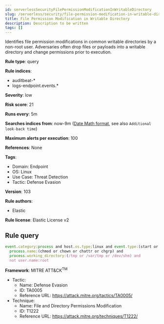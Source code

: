 ```yaml
---
id: serverlessSecurityFilePermissionModificationInWritableDirectory
slug: /serverless/security/file-permission-modification-in-writable-directory
title: File Permission Modification in Writable Directory
description: Description to be written
tags: []
---
```


<div id="file-permission-modification-in-writable-directory"></div>

Identifies file permission modifications in common writable directories by a non-root user. Adversaries often drop files or payloads into a writable directory and change permissions prior to execution.

**Rule type**: query

**Rule indices**: 

* auditbeat-*
* logs-endpoint.events.*

**Severity**: low

**Risk score**: 21

**Runs every**: 5m

**Searches indices from**: now-9m ([Date Math format](((ref))/common-options.html#date-math), see also <DocLink id="serverlessSecurityRulesUiCreate" section="set-the-rules-schedule">`Additional look-back time`</DocLink>)

**Maximum alerts per execution**: 100

**References**: None

**Tags**: 

* Domain: Endpoint
* OS: Linux
* Use Case: Threat Detection
* Tactic: Defense Evasion

**Version**: 103

**Rule authors**: 

* Elastic

**Rule license**: Elastic License v2

## Rule query

```js
event.category:process and host.os.type:linux and event.type:(start or process_started) and
  process.name:(chmod or chown or chattr or chgrp) and
  process.working_directory:(/tmp or /var/tmp or /dev/shm) and
  not user.name:root

```

**Framework**: MITRE ATT&CK<sup>TM</sup>

* Tactic:
    * Name: Defense Evasion
    * ID: TA0005
    * Reference URL: https://attack.mitre.org/tactics/TA0005/
* Technique:
    * Name: File and Directory Permissions Modification
    * ID: T1222
    * Reference URL: https://attack.mitre.org/techniques/T1222/

